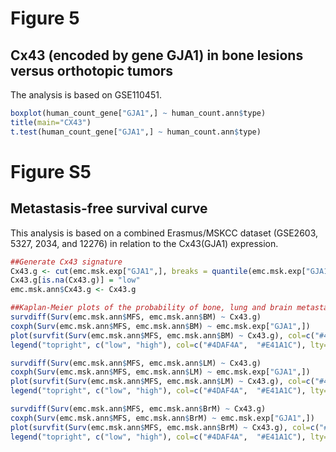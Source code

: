 # Figure 5

## Cx43 (encoded by gene GJA1) in bone lesions versus orthotopic tumors
The analysis is based on GSE110451.

```{r}
boxplot(human_count_gene["GJA1",] ~ human_count.ann$type)
title(main="CX43")
t.test(human_count_gene["GJA1",] ~ human_count.ann$type)
```


# Figure S5

## Metastasis-free survival curve
This analysis is based on a combined Erasmus/MSKCC dataset (GSE2603, 5327, 2034, and 12276) in relation to the Cx43(GJA1) expression.

```{r}
##Generate Cx43 signature
Cx43.g <- cut(emc.msk.exp["GJA1",], breaks = quantile(emc.msk.exp["GJA1",], probs = seq(from = 0, to = 1, by = 1/2)), labels = c("low", "high"))
Cx43.g[is.na(Cx43.g)] = "low"
emc.msk.ann$Cx43.g <- Cx43.g

##Kaplan-Meier plots of the probability of bone, lung and brain metastasis-free survival
survdiff(Surv(emc.msk.ann$MFS, emc.msk.ann$BM) ~ Cx43.g)
coxph(Surv(emc.msk.ann$MFS, emc.msk.ann$BM) ~ emc.msk.exp["GJA1",])
plot(survfit(Surv(emc.msk.ann$MFS, emc.msk.ann$BM) ~ Cx43.g), col=c("#4DAF4A", "#E41A1C"), lty=1, xlab = "Months", ylab = "Metastasis-Free Survival prob.", ylim=c(0, 1), main="GJA1 in Bone Metastasis", mark.time=T)
legend("topright", c("low", "high"), col=c("#4DAF4A",  "#E41A1C"), lty=1, bty = "n")

survdiff(Surv(emc.msk.ann$MFS, emc.msk.ann$LM) ~ Cx43.g)
coxph(Surv(emc.msk.ann$MFS, emc.msk.ann$LM) ~ emc.msk.exp["GJA1",])
plot(survfit(Surv(emc.msk.ann$MFS, emc.msk.ann$LM) ~ Cx43.g), col=c("#4DAF4A", "#E41A1C"), lty=1, xlab = "Months", ylab = "Metastasis-Free Survival prob.", ylim=c(0, 1), main="GJA1 in Lung Metastasis", mark.time=T)
legend("topright", c("low", "high"), col=c("#4DAF4A",  "#E41A1C"), lty=1, bty = "n")

survdiff(Surv(emc.msk.ann$MFS, emc.msk.ann$BrM) ~ Cx43.g)
coxph(Surv(emc.msk.ann$MFS, emc.msk.ann$BrM) ~ emc.msk.exp["GJA1",])
plot(survfit(Surv(emc.msk.ann$MFS, emc.msk.ann$BrM) ~ Cx43.g), col=c("#4DAF4A", "#E41A1C"), lty=1, xlab = "Months", ylab = "Metastasis-Free Survival prob.", ylim=c(0, 1), main="GJA1 in Brain Metastasis", mark.time=T)
legend("topright", c("low", "high"), col=c("#4DAF4A",  "#E41A1C"), lty=1, bty = "n")
```
